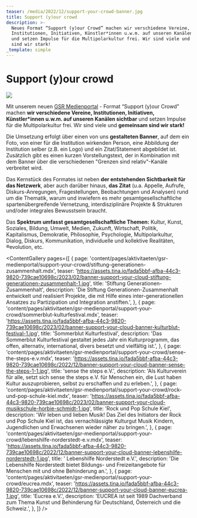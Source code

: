 ```yaml
---
teaser: /media/2022/12/support-your-crowd-banner.jpg
title: Support (y)our crowd
description: >-
  Neues Format “Support (y)our Crowd” machen wir verschiedene Vereine,
  Institutionen, Initiativen, Künstler*innen u.w.m. auf unseren Kanälen sichtbar
  und setzen Impulse für die Multipolarkultur frei. Wir sind viele und gemeinsam
  sind wir stark!
_template: simple
---
```


# Support (y)our crowd

![](/media/2022/12/support-your-crowd-banner.jpg)

Mit unserem neuen [GSR Medienportal](/aktivitaeten/gsr-medienportal/gsr-medienportal) - Format “Support (y)our Crowd” machen **wir verschiedene Vereine, Institutionen, Initiativen, Künstler\*innen u.w.m. auf unseren Kanälen sichtbar** und setzen Impulse für die Multipolarkultur frei. Wir sind viele und **gemeinsam sind wir stark!**

Die Umsetzung erfolgt über einen von uns **gestalteten Banner**, auf dem ein Foto, von einer für die Institution wirkenden Person, eine Abbildung der Institution selber (z.B. ein Logo) und ein Zitat/Statement abgebildet ist. Zusätzlich gibt es einen kurzen Vorstellungstext, der in Kombination mit dem Banner über die verschiedenen "Grenzen sind relativ"-Kanäle verbreitet wird.

Das Kernstück des Formates ist neben **der entstehenden Sichtbarkeit für das Netzwerk**, aber auch darüber hinaus, **das Zitat** (u.a. Appelle, Aufrufe, Diskurs-Anregungen, Fragestellungen, Beobachtungen und Analysen) rund um die Thematik, warum und inwiefern es mehr gesamtgesellschaftliche spartenübergreifende Vernetzung, interdisziplinäre Projekte & Strukturen und/oder integrales Bewusstsein braucht.

Das **Spektrum umfasst gesamtgesellschaftliche Themen:** Kultur, Kunst, Soziales, Bildung, Umwelt, Medien, Zukunft, Wirtschaft, Politik, Kapitalismus, Demokratie, Philosophie, Psychologie, Multipolarkultur, Dialog, Diskurs, Kommunikation, individuelle und kollektive Realitäten, ®evolution, etc.

<ContentGallery
  pages={[
    {
      page: 'content/pages/aktivitaeten/gsr-medienportal/support-your-crowd/stiftung-generationen-zusammenhalt.mdx',
      teaser:
        'https://assets.tina.io/fada5bbf-afba-44c3-9820-739cae10698c/2023/02/banner-support-your-cloud-stiftung-generationen-zusammenhalt-1.jpg',
      title: 'Stiftung Generationen-Zusammenhalt',
      description:
        'Die Stiftung Generationen-Zusammenhalt entwickelt und realisiert Projekte, die mit Hilfe eines inter-generationellen Ansatzes zu Partizipation und Integration anstiften.',
    },
    {
      page: 'content/pages/aktivitaeten/gsr-medienportal/support-your-crowd/sommerblut-kulturfestival.mdx',
      teaser:
        'https://assets.tina.io/fada5bbf-afba-44c3-9820-739cae10698c/2023/02/banner-support-your-cloud-banner-kulturblut-festival-1.jpg',
      title: 'Sommerblut Kulturfestival',
      description:
        'Das Sommerblut Kulturfestival gestaltet jedes Jahr ein Kulturprogramm, das offen, alternativ, international, divers besetzt und vielfältig ist.',
    },
    {
      page: 'content/pages/aktivitaeten/gsr-medienportal/support-your-crowd/sense-the-steps-e.v.mdx',
      teaser:
        'https://assets.tina.io/fada5bbf-afba-44c3-9820-739cae10698c/2022/12/banner-support-your-cloud-banner-sense-the-steps-1-1.jpg',
      title: 'sense the steps e.V.',
      description:
        'Als Kulturverein für alle, setzt sich sense the steps e.V. für Menschen ein, die Lust haben Kultur auszuprobieren, selbst zu erschaffen und zu erleben.',
    },
    {
      page: 'content/pages/aktivitaeten/gsr-medienportal/support-your-crowd/rock-und-pop-schule-kiel.mdx',
      teaser:
        'https://assets.tina.io/fada5bbf-afba-44c3-9820-739cae10698c/2023/02/banner-support-your-cloud-musikschule-horbie-schmidt-1.jpg',
      title: 'Rock und Pop Schule Kiel',
      description:
        'Wir leben und lieben Musik! Das Ziel des Initiators der Rock und Pop Schule Kiel ist, das vernachlässigte Kulturgut Musik Kindern, Jugendlichen und Erwachsenen wieder näher zu bringen.',
    },
    {
      page: 'content/pages/aktivitaeten/gsr-medienportal/support-your-crowd/lebenshilfe-norderstedt-e.v.mdx',
      teaser:
        'https://assets.tina.io/fada5bbf-afba-44c3-9820-739cae10698c/2022/12/banner-support-your-cloud-banner-lebenshilfe-norderstedt-1.jpg',
      title: ' Lebenshilfe Norderstedt e.V.',
      description:
        'Die Lebenshilfe Norderstedt bietet Bildungs- und Freizeitangebote für Menschen mit und ohne Behinderung an.',
    },
    {
      page: 'content/pages/aktivitaeten/gsr-medienportal/support-your-crowd/eucrea.mdx',
      teaser:
        'https://assets.tina.io/fada5bbf-afba-44c3-9820-739cae10698c/2022/12/banner-support-your-cloud-banner-eucrea-1.jpg',
      title: 'Eucrea e.V.',
      description:
        'EUCREA ist seit 1989 Dachverband zum Thema Kunst und Behinderung für Deutschland, Österreich und die Schweiz.',
    },
  ]}
/>
